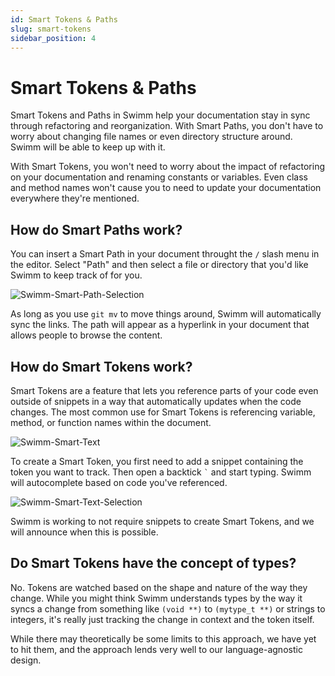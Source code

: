 ```yaml
---
id: Smart Tokens & Paths
slug: smart-tokens
sidebar_position: 4
---
```


# Smart Tokens & Paths

Smart Tokens and Paths in Swimm help your documentation stay in sync
through refactoring and reorganization. With Smart Paths, you don't have
to worry about changing file names or even directory structure around. 
Swimm will be able to keep up with it. 

With Smart Tokens, you won't need to worry about the impact of
refactoring on your documentation and renaming constants or variables. Even
class and method names won't cause you to need to update your documentation
everywhere they're mentioned. 

## How do Smart Paths work?

You can insert a Smart Path in your document throught the `/` slash menu in
the editor. Select "Path" and then select a file or directory that you'd like
Swimm to keep track of for you. 

![Swimm-Smart-Path-Selection](../../static/img/smart-paths1.png)

As long as you use `git mv` to move things around, Swimm will automatically 
sync the links. The path will appear as a hyperlink in your document that 
allows people to browse the content.

## How do Smart Tokens work?

Smart Tokens are a feature that lets you reference parts of your code even outside of
snippets in a way that automatically updates when the code changes. The most common use
for Smart Tokens is referencing variable, method, or function names within the document.

![Swimm-Smart-Text](../../static/img/smart-tokens1.png)

To create a Smart Token, you first need to add a snippet containing the token you want to track. 
Then open a backtick <code>\`</code> and start typing. Swimm will autocomplete based on
code you've referenced.

![Swimm-Smart-Text-Selection](../../static/img/smart-tokens2.png)

Swimm is working to not require snippets to create Smart Tokens, and we will announce when this is possible.

## Do Smart Tokens have the concept of types?

No. Tokens are watched based on the shape and nature of the way they change. While 
you might think Swimm understands types by the way it syncs a change from something
like `(void **)` to `(mytype_t **)` or strings to integers, it's really just 
tracking the change in context and the token itself. 

While there may theoretically be some limits to this approach, we have yet to hit
them, and the approach lends very well to our language-agnostic design.
